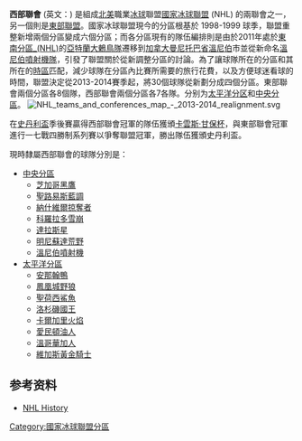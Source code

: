 {{copyedit|time=2013-11-06T05:53:30+00:00}}
{{refimprove|time=2013-11-06T05:53:30+00:00}}
{{noteTA|G1=NHL}}
'''西部聯會''' (英文：'''{{lang|en|Western Conference}}''') 是組成[[北美地區|北美]]職業[[冰球|冰球]]聯盟[[國家冰球聯盟|國家冰球聯盟]] (NHL) 的兩聯會之一，另一個則是[[東部聯盟_(NHL)|東部聯盟]]。國家冰球聯盟現今的分區根基於 1998-1999 球季，聯盟重整新增兩個分區變成六個分區；而各分區現有的隊伍編排則是由於2011年處於[[東南分區|東南分區_(NHL)]]的[[亞特蘭大鶇鳥隊|亞特蘭大鶇鳥隊]]遷移到[[加拿大|加拿大]][[曼尼托巴省|曼尼托巴省]][[溫尼伯|溫尼伯]]市並從新命名[[溫尼伯噴射機隊|溫尼伯噴射機隊]]，引發了聯盟關於從新調整分區的討論。為了讓球隊所在的分區和其所在的[[美國時區|時區]]匹配，減少球隊在分區內比賽所需要的旅行花費，以及方便球迷看球的時間，聯盟決定從2013-2014賽季起，將30個球隊從新劃分成四個分區。東部聯會兩個分區各8個隊，西部聯會兩個分區各7各隊。分别为[[太平洋分区|太平洋分区]]和[[中央分區|中央分區]]。
[[File:NHL_teams_and_conferences_map_-_2013-2014_realignment.svg|thumb]]

在[[史丹利盃|史丹利盃]]季後賽贏得西部聯會冠軍的隊伍獲頒[[卡雲斯·甘保杯|卡雲斯·甘保杯]]，與東部聯會冠軍進行一七戰四勝制系列賽以爭奪聯盟冠軍，勝出隊伍獲頒史丹利盃。

現時隸屬西部聯會的球隊分別是：
*[[中央分區|中央分區]]
** [[芝加哥黑鷹|芝加哥黑鷹]]
** [[聖路易斯藍調|聖路易斯藍調]]
** [[納什維爾掠奪者|納什維爾掠奪者]]
** [[科羅拉多雪崩|科羅拉多雪崩]]
** [[達拉斯星|達拉斯星]]	 
** [[明尼蘇達荒野|明尼蘇達荒野]]	 
** [[溫尼伯噴射機|溫尼伯噴射機]]
*[[太平洋分區|太平洋分區]]
** [[安那翰鴨|安那翰鴨]]
** [[鳳凰城野狼|鳳凰城野狼]]
** [[聖荷西鯊魚|聖荷西鯊魚]]
** [[洛杉磯國王|洛杉磯國王]]
** [[卡爾加里火焰|卡爾加里火焰]]
** [[愛民頓油人|愛民頓油人]]	
** [[溫哥華加人|溫哥華加人]]
** [[維加斯黃金騎士|維加斯黃金騎士]]

==参考资料==
{{Reflist}}
*[https://web.archive.org/web/20051008121427/http://www.nhl.com/history/index.html NHL History]

{{NHL}}
[[Category:國家冰球聯盟分區|Category:國家冰球聯盟分區]]